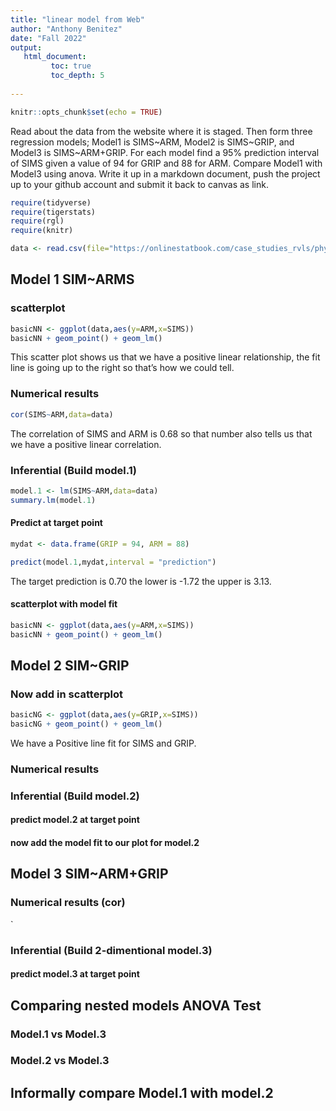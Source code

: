 ```yaml
---
title: "linear model from Web"
author: "Anthony Benitez"
date: "Fall 2022"
output:
   html_document:
         toc: true
         toc_depth: 5
        
---
```


```r
knitr::opts_chunk$set(echo = TRUE)
```

Read about the data from the website where it is staged.  Then form three regression models; Model1 is SIMS~ARM, Model2 is SIMS~GRIP, and Model3 is SIMS~ARM+GRIP. For each model find a 95% prediction interval of SIMS given a value of 94  for GRIP and 88 for ARM. Compare Model1 with Model3 using anova. Write it up in a markdown document, push the project up to your github account and submit it back to canvas as link. 

 


```r
require(tidyverse)
require(tigerstats)
require(rgl)
require(knitr)

```

```r
data <- read.csv(file="https://onlinestatbook.com/case_studies_rvls/physical_strength/data.txt",sep="",header=TRUE)  

```

## Model 1 SIM~ARMS

### scatterplot
```r
basicNN <- ggplot(data,aes(y=ARM,x=SIMS))
basicNN + geom_point() + geom_lm()
```

This scatter plot shows us that we have a positive linear relationship, the fit line is going up to the right so that's how we could tell.






### Numerical results
```r
cor(SIMS~ARM,data=data)
```

The correlation of SIMS and ARM is 0.68 so that number also tells us that we have a positive linear correlation.


### Inferential  (Build model.1)
```r
model.1 <- lm(SIMS~ARM,data=data)
summary.lm(model.1)
```
#### Predict at target point
```r
mydat <- data.frame(GRIP = 94, ARM = 88)
```



```r
predict(model.1,mydat,interval = "prediction")
```

The target prediction is 0.70 the lower is -1.72 the upper is 3.13.

#### scatterplot with model fit
```r
basicNN <- ggplot(data,aes(y=ARM,x=SIMS))
basicNN + geom_point() + geom_lm()
``` 

## Model 2 SIM~GRIP

### Now add in scatterplot
```r
basicNG <- ggplot(data,aes(y=GRIP,x=SIMS))
basicNG + geom_point() + geom_lm()
```

We have a Positive line fit for SIMS and GRIP.

### Numerical results 


### Inferential  (Build model.2)
  

#### predict model.2 at target point

#### now add the model fit to our plot for model.2
  


## Model 3 SIM~ARM+GRIP

### Numerical results (cor)

`
  
### Inferential  (Build 2-dimentional model.3)

#### predict model.3 at target point
  

## Comparing nested models ANOVA Test

### Model.1 vs Model.3
### Model.2 vs Model.3

## Informally compare Model.1 with model.2

